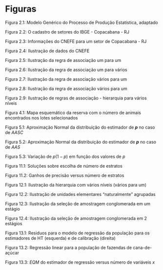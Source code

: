 # Figuras {#fig}

Figura 2.1: Modelo Genérico do Processo de Produção Estatística, adaptado 

Figura 2.2: O cadastro de setores do IBGE - Copacabana - RJ 

Figura 2.3: Informações do CNEFE para um setor de Copacabana - RJ 

Figura 2.4: Ilustração de dados do CNEFE 

Figura 2.5: Ilustração da regra de associação um para um 

Figura 2.6: Ilustração da regra de associação um para vários

Figura 2.7: Ilustração da regra de associação vários para um 

Figura 2.8: Ilustração da regra de associação vários para um 

Figura 2.9: Ilustração de regras de associação - hierarquia para vários níveis

Figura 4.1: Mapa esquemático da reserva com o número de animais encontrados nos lotes selecionados

Figura 5.1: Aproximação Normal da distribuição do estimador de ***p*** no caso de *AASC*

Figura 5.2: Aproximação Normal da distribuição do estimador de ***p*** no caso de *AAS*

Figura 5.3: Variação de $p(1-p)$ em função dos valores de $p$ 

Figura 11.1: Soluções sobre escolha de número de estratos 

Figura 11.2: Ganhos de precisão versus número de estratos 

Figura 12.1: Ilustração da hierarquia com vários níveis (vários para um) 

Figura 12.2: Ilustração de unidades elementares “naturalmente” agrupadas 

Figura 12.3: Ilustração da seleção de amostragem conglomerada em um estágio 

Figura 12.4: Ilustração da seleção de amostragem conglomerada em 2 estágios 

Figura 13.1: Residuos para o modelo de regressão da população para os estimadores de HT (esquerda) e de calibração (direita) 

Figura 13.2: Regressão linear para a população de fazendas de cana-de-açúcar 

Figura 13.3: $EQM$ do estimador de regressão versus número de variáveis $x$


